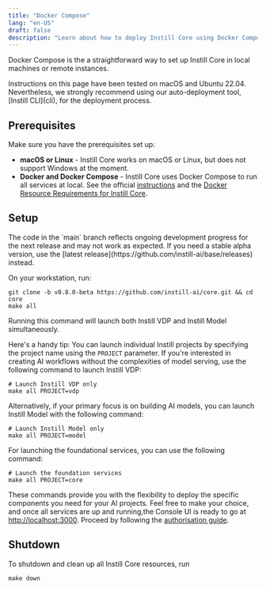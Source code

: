 ```yaml
---
title: "Docker Compose"
lang: "en-US"
draft: false
description: "Learn about how to deploy Instill Core using Docker Compose"
---
```


Docker Compose is the a straightforward way to set up Instill Core in local machines or remote instances.

<InfoBlock type="info" title="info">
  Instructions on this page have been tested on macOS and Ubuntu 22.04.
  Nevertheless, we strongly recommend using our auto-deployment tool, [Instill
  CLI](cli), for the deployment process.
</InfoBlock>

## Prerequisites

Make sure you have the prerequisites set up:

- **macOS or Linux** - Instill Core works on macOS or Linux, but does not support Windows at the moment.
- **Docker and Docker Compose** - Instill Core uses Docker Compose to run all services at local. See the official [instructions](https://docs.docker.com/compose/install)
  and the [Docker Resource Requirements for Instill Core](../deployment#docker-resource-requirements).

## Setup

<InfoBlock type="warning" title="WARNING">
  The code in the `main` branch reflects ongoing development progress for the
  next release and may not work as expected. If you need a stable alpha version,
  use the [latest release](https://github.com/instill-ai/base/releases) instead.
</InfoBlock>

On your workstation, run:

```shellscript
git clone -b v0.8.0-beta https://github.com/instill-ai/core.git && cd core
make all
```

Running this command will launch both Instill VDP and Instill Model simultaneously.

Here's a handy tip: You can launch individual Instill projects by specifying the project name using the `PROJECT` parameter.
If you're interested in creating AI workflows without the complexities of model serving,
use the following command to launch Instill VDP:

```shellscript core
# Launch Instill VDP only
make all PROJECT=vdp
```

Alternatively, if your primary focus is on building AI models, you can launch Instill Model with the following command:

```shellscript
# Launch Instill Model only
make all PROJECT=model
```

For launching the foundational services, you can use the following command:

```shellscript
# Launch the foundation services
make all PROJECT=core
```

These commands provide you with the flexibility to deploy the specific components you need for your AI projects.
Feel free to make your choice, and once all services are up and running,the Console UI is ready to go at [http://localhost:3000](http://localhost:3000).
Proceed by following the [authorisation guide](../../quickstart#Authorisation).

## Shutdown

To shutdown and clean up all Instill Core resources, run

```shellscript
make down
```
